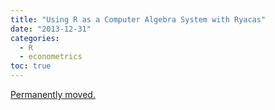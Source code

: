 ```yaml
---
title: "Using R as a Computer Algebra System with Ryacas"
date: "2013-12-31"
categories:
  - R
  - econometrics
toc: true
---
```


[Permanently moved.](../../posts/2013-12-31-r-cas.qmd)
